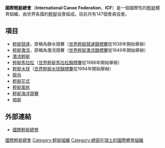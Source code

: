 {{noteTA
|1=zh-hans:皮划艇; zh-hant:輕艇;
}}

{{Infobox Organization
| name = 國際輕艇總會
| original_name = International Canoe Federation
| image = 國際輕艇總會logo.jpg
| size = 120px
|abbreviation = ICF
| formation = 1946年
| headquarter = [[瑞士|瑞士]][[洛桑|洛桑]]
| type = 體育運動
| leader_title=會長
| leader_name = José Perurena López
| membership = 147個會員協會
|affiliations = [[國際奧林匹克委員會|國際奧林匹克委員會]]
| website = http://www.canoeicf.com/icf.html
}}
'''國際輕艇總會'''（'''International Canoe Federation'''，'''ICF'''）是一個國際性的[[輕艇|輕艇]]體育組織，由世界各國的[[輕艇|輕艇]]協會組成。目前共有147個會員協會。

==項目==
*[[輕艇競速|輕艇競速]]，原稱為靜水競賽（[[世界輕艇競速錦標賽|世界輕艇競速錦標賽]]從1938年開始舉辦）
*[[輕艇激流|輕艇激流]]，原稱為激流競賽（[[世界輕艇激流錦標賽|世界輕艇激流錦標賽]]從1949年開始舉辦）
*[[激流輕艇|激流輕艇]]
*[[輕艇馬拉松|輕艇馬拉松]]（[[世界輕艇馬拉松錦標賽|世界輕艇馬拉松錦標賽]]從1988年開始舉辦）
*[[輕艇水球|輕艇水球]]（[[世界輕艇水球錦標賽|世界輕艇水球錦標賽]]從1994年開始舉辦）
*[[龍舟|龍舟]]
*[[輕艇花式|輕艇花式]]
*[[輕艇風帆|輕艇風帆]]
*[[輕艇海洋競賽|輕艇海洋競賽]]
*[[帕艇|帕艇]]

== 外部連結 ==
* [https://web.archive.org/web/20110408122443/http://www.canoeicf.com/icf.html 國際輕艇總會]

{{國際運動總會}}
{{sport-stub}}

[[Category:國際輕艇總會|]]
[[Category:輕艇組織|Category:輕艇組織]]
[[Category:總部在瑞士的國際體育組織|Category:總部在瑞士的國際體育組織]]